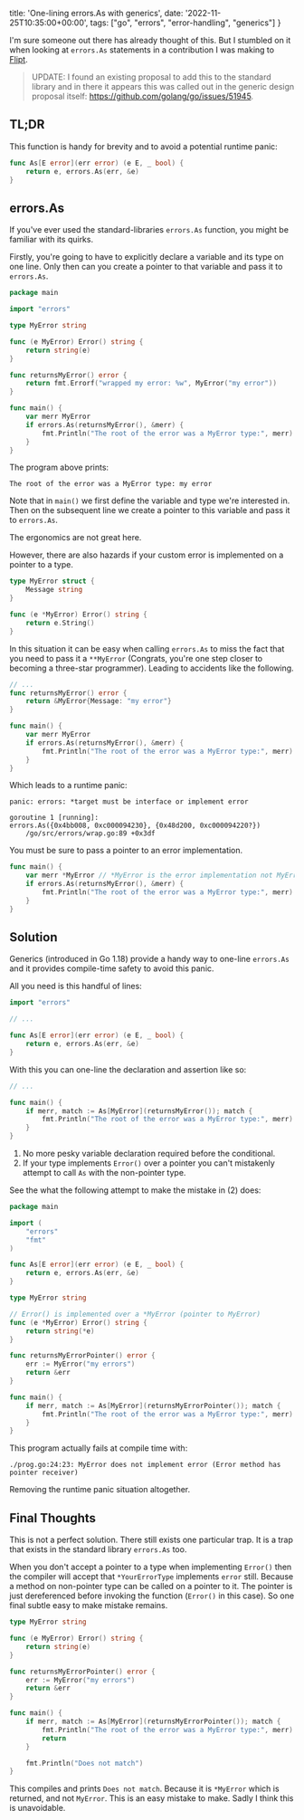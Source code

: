
  title: 'One-lining errors.As with generics',
  date: '2022-11-25T10:35:00+00:00',
  tags: ["go", "errors", "error-handling", "generics"]
}

I'm sure someone out there has already thought of this. But I stumbled on it when looking at `errors.As` statements in a contribution I was making to [Flipt](https://github.com/flipt-io/flipt).

> UPDATE: I found an existing proposal to add this to the standard library and in there it appears this was called out in the generic design proposal itself: https://github.com/golang/go/issues/51945.

## TL;DR

This function is handy for brevity and to avoid a potential runtime panic:

```go
func As[E error](err error) (e E, _ bool) {
    return e, errors.As(err, &e)
}
```

## errors.As

If you've ever used the standard-libraries `errors.As` function, you might be familiar with its quirks.

Firstly, you're going to have to explicitly declare a variable and its type on one line.
Only then can you create a pointer to that variable and pass it to `errors.As`.

```go
package main

import "errors"

type MyError string

func (e MyError) Error() string {
    return string(e)
}

func returnsMyError() error {
    return fmt.Errorf("wrapped my error: %w", MyError("my error"))
}

func main() {
    var merr MyError
    if errors.As(returnsMyError(), &merr) {
        fmt.Println("The root of the error was a MyError type:", merr)
    } 
}
```

The program above prints:

```text
The root of the error was a MyError type: my error
```

Note that in `main()` we first define the variable and type we're interested in.
Then on the subsequent line we create a pointer to this variable and pass it to `errors.As`.

The ergonomics are not great here.

However, there are also hazards if your custom error is implemented on a pointer to a type.

```go
type MyError struct {
    Message string
}

func (e *MyError) Error() string {
    return e.String()
}
```

In this situation it can be easy when calling `errors.As` to miss the fact that you need to pass it a `**MyError` (Congrats, you're one step closer to becoming a three-star programmer).
Leading to accidents like the following.

```go
// ...
func returnsMyError() error {
    return &MyError{Message: "my error"}
}

func main() {
    var merr MyError
    if errors.As(returnsMyError(), &merr) {
        fmt.Println("The root of the error was a MyError type:", merr)
    } 
}
```

Which leads to a runtime panic:

```text
panic: errors: *target must be interface or implement error

goroutine 1 [running]:
errors.As({0x4bb008, 0xc000094230}, {0x48d200, 0xc000094220?})
	/go/src/errors/wrap.go:89 +0x3df
```

You must be sure to pass a pointer to an error implementation.

```go
func main() {
    var merr *MyError // *MyError is the error implementation not MyError
    if errors.As(returnsMyError(), &merr) {
        fmt.Println("The root of the error was a MyError type:", merr)
    } 
}
```

## Solution

Generics (introduced in Go 1.18) provide a handy way to one-line `errors.As` and it provides compile-time safety to avoid this panic.

All you need is this handful of lines:

```go
import "errors"

// ...

func As[E error](err error) (e E, _ bool) {
    return e, errors.As(err, &e)
}
```

With this you can one-line the declaration and assertion like so:

```go
// ...

func main() {
	if merr, match := As[MyError](returnsMyError()); match {
		fmt.Println("The root of the error was a MyError type:", merr)
	}
}
```

1. No more pesky variable declaration required before the conditional.
2. If your type implements `Error()` over a pointer you can't mistakenly attempt to call `As` with the non-pointer type.

See the what the following attempt to make the mistake in (2) does:

```go
package main

import (
	"errors"
	"fmt"
)

func As[E error](err error) (e E, _ bool) {
	return e, errors.As(err, &e)
}

type MyError string

// Error() is implemented over a *MyError (pointer to MyError)
func (e *MyError) Error() string {
	return string(*e)
}

func returnsMyErrorPointer() error {
	err := MyError("my errors")
	return &err
}

func main() {
	if merr, match := As[MyError](returnsMyErrorPointer()); match {
		fmt.Println("The root of the error was a MyError type:", merr)
	}
}
```

This program actually fails at compile time with:

```text
./prog.go:24:23: MyError does not implement error (Error method has pointer receiver)
```

Removing the runtime panic situation altogether.

## Final Thoughts

This is not a perfect solution. There still exists one particular trap.
It is a trap that exists in the standard library `errors.As` too.

When you don't accept a pointer to a type when implementing `Error()` then the compiler will accept that `*YourErrorType` implements `error` still.
Because a method on non-pointer type can be called on a pointer to it.
The pointer is just dereferenced before invoking the function (`Error()` in this case).
So one final subtle easy to make mistake remains.

```go
type MyError string

func (e MyError) Error() string {
    return string(e)
}

func returnsMyErrorPointer() error {
    err := MyError("my errors")
    return &err
}

func main() {
	if merr, match := As[MyError](returnsMyErrorPointer()); match {
		fmt.Println("The root of the error was a MyError type:", merr)
        return
	}

    fmt.Println("Does not match")
}
```

This compiles and prints `Does not match`. Because it is `*MyError` which is returned, and not `MyError`. This is an easy mistake to make. Sadly I think this is unavoidable.

